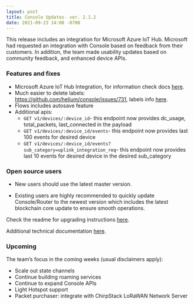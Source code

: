 ```yaml
---
layout: post
title: Console Updates- ver. 2.1.2
date: 2021-09-23 14:00 -0700
---
```


This release includes an integration for Microsoft Azure IoT Hub. Microsoft had requested an
integration with Console based on feedback from their customers. In addition, the team made
usability updates based on community feedback, and enhanced device APIs.

<!--truncate-->

### Features and fixes

- Microsoft Azure IoT Hub Integration, for information check docs
  [here](https://docs.helium.com/use-the-network/console/integrations/azure/).
- Much easier to delete labels: https://github.com/helium/console/issues/731, labels info
  [here](https://docs.helium.com/use-the-network/console/labels).
- Flows includes autosave feature
- Additional apis:
  - `GET v1/devices/:device_id`- this endpoint now provides dc_usage, total_packets, last_connected
    in the payload
  - `GET v1/devices/:device_id/events`- this endpoint now provides last 100 events for desired
    device
  - `GET v1/devices/:device_id/events?sub_category=uplink_integration_req`- this endpoint now
    provides last 10 events for desired device in the desired sub_category

### Open source users

- New users should use the latest master version.

- Existing users are highly recommended to quickly update Console/Router to the newest version which
  includes the latest blockchain core update to ensure smooth operations.

Check the readme for upgrading instructions
[here](https://github.com/helium/console#upgrading-your-open-source-consolerouter).

Additional technical documentation
[here](https://docs.helium.com/use-the-network/run-console/#console-setup).

### Upcoming

The team’s focus in the coming weeks (usual disclaimers apply):

- Scale out state channels
- Continue building roaming services
- Continue to expand Console APIs
- Light Hotspot support
- Packet purchaser: integrate with ChirpStack LoRaWAN Network Server
